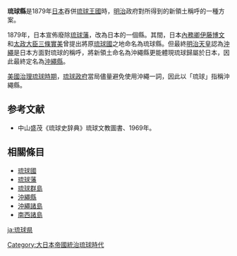 {{japanese|japanese=琉球県|kana=りゅうきゅうけん|romaji=Ryūkyū-ken}}
'''琉球縣'''是1879年[[日本|日本]]吞併[[琉球王國|琉球王國]]時，[[明治|明治]]政府對所得到的新領土稱呼的一種方案。

1879年，日本宣佈廢除[[琉球藩|琉球藩]]，改為日本的一個縣。其間，日本[[內務卿|內務卿]][[伊藤博文|伊藤博文]]和[[太政大臣|太政大臣]][[三條實美|三條實美]]曾提出將原[[琉球國|琉球國]]之地命名為琉球縣。但最終[[明治天皇|明治天皇]]認為[[沖繩|沖繩]]是日本方面對琉球的稱呼，將新領土命名為沖繩縣更能體現琉球歸屬於日本，因此最終定名為[[沖繩縣|沖繩縣]]。

[[美國治理琉球時期|美國治理琉球時期]]，[[琉球政府|琉球政府]]當局儘量避免使用沖繩一詞，因此以「琉球」指稱沖繩縣。

== 参考文献 ==
* 中山盛茂《琉球史辞典》琉球文教圖書、1969年。
== 相關條目 ==
*[[琉球國|琉球國]]
*[[琉球藩|琉球藩]]
*[[琉球群島|琉球群島]]
*[[沖繩縣|沖繩縣]]
*[[沖繩諸島|沖繩諸島]]
*[[琉球群岛|南西諸島]]

[[Category:大日本帝國統治琉球時代|Category:大日本帝國統治琉球時代]]

[[ja:琉球県|ja:琉球県]]